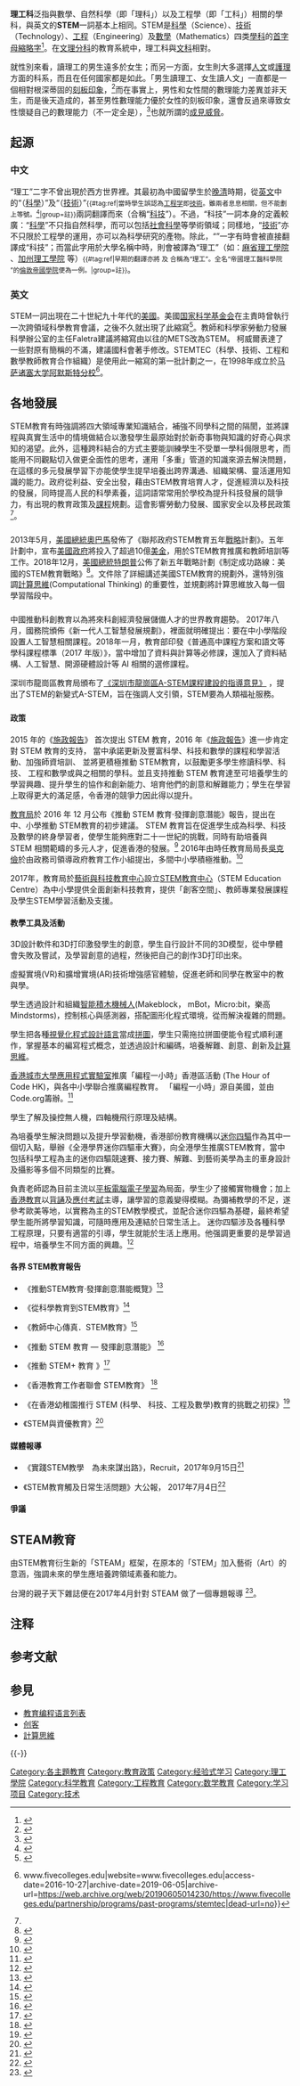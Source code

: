 {{Globalize}}'''理工科'''泛指與數學、自然科學（即「理科」）以及工程學（即「工科」）相關的學科，與英文的'''STEM'''一詞基本上相同。STEM是[[科學|科學]]（Science）、[[技術|技術]]（Technology）、[[工程學|工程]]（Engineering）及[[數學|數學]]（Mathematics）四类[[學科|學科]]的[[首字母縮略字|首字母縮略字]]{{NoteTag|The word "Science" here only refers to [[natural_sciences|natural sciences]].{{dubious|date=2016年8月}}{{citation needed|date=2016年8月}}}}<ref name="fas.org">{{Cite web |url=https://fas.org/sgp/crs/misc/R42642.pdf |title=存档副本 |accessdate=2016-11-21 |archive-date=2018-10-09 |archive-url=https://web.archive.org/web/20181009083308/https://fas.org/sgp/crs/misc/R42642.pdf |dead-url=no }}</ref>。在[[文理分科|文理分科]]的教育系統中，理工科與[[文科|文科]]相對。

就性別來看，讀理工的男生遠多於女生；而另一方面，女生則大多選擇[[人文|人文]]或[[護理|護理]]方面的科系，而且在任何國家都是如此。「男生讀理工、女生讀人文」一直都是一個相對根深蒂固的[[刻板印象|刻板印象]]，<ref>{{Cite web |url=https://www.thenewslens.com/article/89605 |title=高教「性別隔離」現象：跨越「男理工、女人文」的性別界限 |access-date=2020-09-12 |archive-date=2019-12-25 |archive-url=https://web.archive.org/web/20191225134317/https://www.thenewslens.com/article/89605 |dead-url=no }}</ref>而在事實上，男性和女性間的數理能力差異並非天生，而是後天造成的，甚至男性數理能力優於女性的刻板印象，還會反過來導致女性懷疑自己的數理能力（不一定全是），<ref>{{Cite web |url=https://www.storm.mg/lifestyle/1988750 |title=女生數學就是比較差？醫學證實：後天的環境與親友塑造的刻板印象影響最大！ |access-date=2020-09-12 |archive-date=2020-11-29 |archive-url=https://web.archive.org/web/20201129171029/https://www.storm.mg/lifestyle/1988750 |dead-url=no }}</ref>也就所謂的[[成見威脅|成見威脅]]。

== 起源 ==
===中文===
“理工”二字不曾出現於西方世界裡。其最初為中國留學生於[[晚清|晚清]]時期，從[[英文|英文]]中的“{{lang|en|Science}}（[[科學|科學]]）”及“{{lang|en|Technology}}（[[技術|技術]]）”<small>{{#tag:ref|當時學生誤認為[[工程学|工程学]]即[[技術|技術]]。雖兩者息息相關，但不能劃上等號。<ref>{{cite web | url=http://www.intute.ac.uk/sciences/ | title=Intute: Science, Engineering and Technology | accessdate=2015-02-17 | publisher=Intute | archive-url=https://web.archive.org/web/20070217141847/http://www.intute.ac.uk/sciences/ | archive-date=2007-02-17 | dead-url=no }}</ref>|group=註}}</small>兩詞翻譯而來（合稱“[[科技|科技]]”）。不過，“科技”一詞本身的定義較廣：“[[科學|科學]]”不只指自然科學，而可以包括[[社會科學|社會科學]]等學術領域；同樣地，“[[技術|技術]]”亦不只限於工程學的運用，亦可以為科學研究的產物。除此，“{{lang|en|Technology}}”一字有時會被直接翻譯成“科技”；而當此字用於大學名稱中時，則會被譯為“理工”（如：[[麻省理工學院|麻省理工學院]] {{lang|en|Massachusetts Institute of Technology}}、[[加州理工學院|加州理工學院]] {{lang|en|California Institute of Technology}} 等）<small>{{#tag:ref|早期的翻譯亦將 {{lang|en|Science}} 及 {{lang|en|Technology}} 合稱為“理工”。全名“帝國理工醫科學院 {{lang|en|The Imperial College of Science, Technology and Medicine}}”的[[倫敦帝國學院|倫敦帝國學院]]便為一例。|group=註}}</small>。

===英文===
STEM一詞出現在二十世紀九十年代的[[美國|美國]]。美國[[国家科学基金会|国家科学基金会]]在{{le|瑞塔·柯威爾|Rita Colwell}}主責時曾執行一次跨領域科學教育會議，之後不久就出現了此縮寫<ref>{{Cite web|url=http://www.naplesnews.com/opinion/perspectives/guest-commentary-a-stem-in-collier-county-to-reach-their-future-2392f62e-9c19-2198-e053-0100007f6ee5-341858231.html|title=Guest commentary: A "STEM" in Collier County to reach their future|website=www.naplesnews.com|access-date=2016-06-09|archive-date=2016-04-06|archive-url=https://web.archive.org/web/20160406051621/http://www.naplesnews.com/opinion/perspectives/guest-commentary-a-stem-in-collier-county-to-reach-their-future-2392f62e-9c19-2198-e053-0100007f6ee5-341858231.html|dead-url=no}}</ref>。教師和科學家勞動力發展科學辦公室的主任Faletra建議將縮寫由以往的METS改為STEM。 柯威爾表達了一些對原有簡稱的不滿，建議國科會著手修改。STEMTEC（科學、技術、工程和數學教師教育合作組織）是使用此一縮寫的第一批計劃之一，在1998年成立於[[马萨诸塞大学阿默斯特分校|马萨诸塞大学阿默斯特分校]]<ref>{{Cite web|url=https://www.fivecolleges.edu/partnership/programs/past-programs/stemtec|title=STEMTEC {{!}} www.fivecolleges.edu|website=www.fivecolleges.edu|access-date=2016-10-27|archive-date=2019-06-05|archive-url=https://web.archive.org/web/20190605014230/https://www.fivecolleges.edu/partnership/programs/past-programs/stemtec|dead-url=no}}</ref>。

== 各地發展 ==

STEM教育有時強調將四大領域專業知識結合，補強不同學科之間的隔閡，並將課程與真實生活中的情境做結合以激發學生最原始對於新奇事物與知識的好奇心與求知的渴望。此外，這種跨科結合的方式主要能訓練學生不受單一學科侷限思考，而能用不同觀點切入做更全面性的思考，運用「多重」管道的知識來源去解決問題，在這樣的多元發展學習下亦能使學生提早培養出跨界溝通、組織架構、靈活運用知識的能力。政府從利益、安全出發，藉由STEM教育培育人才，促進經濟以及科技的發展，同時提高人民的科學素養，這詞語常常用於學校為提升科技發展的競爭力，有出現的教育政策及[[課程|課程]]規劃。這會影響勞動力發展、國家安全以及移民政策<ref name="fas.org" />。

=== {{US}} ===
2013年5月，[[美國總統|美國總統]][[奧巴馬|奧巴馬]]發佈了《聯邦政府STEM教育五年[[戰略|戰略]]計劃》。五年計劃中，宣布[[美國政府|美國政府]]將投入了超過10億[[美金|美金]]，用於STEM教育推廣和教師培訓等工作。2018年12月，[[美國總統|美國總統]][[唐納·川普|特朗普]]公佈了新五年戰略計劃《制定成功路線：美國的STEM教育戰略》<ref>{{cite web|url=https://www.whitehouse.gov/wp-content/uploads/2018/12/STEM-Education-Strategic-Plan-2018.pdf|title=STEM-Education-Strategic-Plan-2018|access-date=2021-03-02|archive-date=2021-01-16|archive-url=https://web.archive.org/web/20210116172617/https://www.whitehouse.gov/wp-content/uploads/2018/12/STEM-Education-Strategic-Plan-2018.pdf|dead-url=no}}</ref>。文件除了詳細講述美國STEM教育的規劃外，還特別強調[[計算思維|計算思維]](Computational Thinking) 的重要性，並規劃將計算思維放入每一個學習階段中。

=== {{CHN}} ===

中國推動科創教育以為將來科創經濟發展儲備人才的世界教育趨勢。
2017年八月，國務院頒佈《新一代人工智慧發展規劃》，裡面就明確提出：要在中小學階段設置人工智慧相關課程。2018年一月，教育部印發《普通高中課程方案和語文等學科課程標準（2017 年版）》，當中增加了資料與計算等必修課，還加入了資料結構、人工智慧、開源硬體設計等 AI 相關的選修課程。 

深圳市龍崗區教育局頒布了[http://www.lg.gov.cn/bmzz/jyj/xxgk/ghjh/fzgh/201903/P020190311597687050068.pdf 《深圳市龍崗區A-STEM課程建設的指導意見》] {{Wayback|url=http://www.lg.gov.cn/bmzz/jyj/xxgk/ghjh/fzgh/201903/P020190311597687050068.pdf |date=20190712125258 }}，提出了STEM的新變式A-STEM，旨在強調人文引領，STEM要為人類福祉服務。 

=== {{HKG}} ===
====政策====
2015 年的《[[2015年度香港行政長官施政報告|施政報告]]》 首次提出 STEM 教育，2016 年《[[2016年度香港行政長官施政報告|施政報告]]》進一步肯定對 STEM 教育的支持， 當中承諾更新及豐富科學、科技和數學的課程和學習活動、加強師資培訓、 並將更積極推動 STEM教育，以鼓勵更多學生修讀科學、科技、 工程和數學或與之相關的學科。並且支持推動 STEM 教育達至可培養學生的學習興趣、提升學生的協作和創新能力、培育他們的創意和解難能力；學生在學習上取得更大的滿足感，令香港的競爭力因此得以提升。

[[教育局_(香港)|教育局]]於 2016 年 12 月公布《推動 STEM 教育‧發揮創意潛能》報告，提出在中、小學推動 STEM教育的初步建議。
STEM 教育旨在促進學生成為科學、科技及數學的終身學習者，使學生能夠應對二十一世紀的挑戰，同時有助培養與 STEM 相關範疇的多元人才，促進香港的發展。<ref>{{cite web|title=立法會教育事務委員會推動科學、科技、工程和數學(STEM)教育|url=https://www.legco.gov.hk/yr16-17/chinese/panels/ed/papers/ed20161114cb4-79-1-c.pdf|access-date=2019-02-13|archive-date=2019-11-01|archive-url=https://web.archive.org/web/20191101135548/https://www.legco.gov.hk/yr16-17/chinese/panels/ed/papers/ed20161114cb4-79-1-c.pdf|dead-url=no}}</ref>
2016年由時任教育局局長[[吳克儉|吳克儉]]於由政務司領導政府教育工作小組提出，多間中小學積極推動。<ref>{{cite web |url=https://media.openschool.hk/images/temp/stem02_bookB.pdf |title=2017年十八區STEM學校巡禮 |access-date=2018-07-20 |archive-date=2020-11-09 |archive-url=https://web.archive.org/web/20201109015111/https://media.openschool.hk/images/temp/stem02_bookB.pdf |dead-url=yes }}</ref>

2017年，教育局於[[藝術與科技教育中心|藝術與科技教育中心]]設立[[藝術與科技教育中心|STEM教育中心]]（STEM Education Centre）為中小學提供全面創新科技教育，提供「創客空間」、教師專業發展課程及學生STEM學習活動及支援。

====教學工具及活動====
{{seealso|創客|3D打印}}
3D設計軟件和3D打印激發學生的創意，學生自行設計不同的3D模型，從中學體會失敗及嘗試，及學習創意的過程，然後把自己的創作3D打印出來。

{{seealso|虛擬實境|擴增實境}}
虛擬實境(VR)和擴增實境(AR)技術增強感官體驗，促進老師和同學在教室中的教與學。 

{{seealso|乐高Mindstorms}}
學生透過設計和組織[[智能積木|智能積木]][[機械人|機械人]](Makeblock， mBot，Micro:bit，樂高Mindstorms)，控制核心與感測器，搭配圖形化程式環境，從而解決複雜的問題。

{{seealso|Scratch|Blockly}}
學生把各種[[視覺化程式設計語言|視覺化程式設計語言]]當成[[拼圖|拼圖]]，學生只需拖拉拼圖便能令程式順利運作，掌握基本的編寫程式概念，並透過設計和編碼，培養解難、創意、創新及[[計算思維|計算思維]]。

{{seealso|Code.org}}
[[香港城市大學應用程式實驗室|香港城市大學應用程式實驗室]]推廣「編程一小時」香港區活動 (The Hour of Code HK)，與各中小學聯合推廣編程教育。
「編程一小時」源自美國，並由Code.org籌辦。<ref>{{cite web|url=https://www.ogcio.gov.hk/tc/our_work/business/industry_support/ict_manpower/student_it_corner/motion_corner/2015/hour_of_code/|title=編程一小時|access-date=2019-04-06|archive-date=2019-06-12|archive-url=https://web.archive.org/web/20190612122258/https://www.ogcio.gov.hk/tc/our_work/business/industry_support/ict_manpower/student_it_corner/motion_corner/2015/hour_of_code/|dead-url=no}}</ref>

{{seealso|無人機|航拍}}
學生了解及操控無人機，四軸機飛行原理及結構。

{{seealso|迷你四驅}}
為培養學生解決問題以及提升學習動機，香港部份教育機構以[[迷你四驅#STEM教育|迷你四驅]]作為其中一個切入點，舉辦《全港學界迷你四驅車大賽》，向全港學生推廣STEM教育，當中包括科學工程為主的迷你四驅競速賽、接力賽、解難、到藝術美學為主的車身設計及攝影等多個不同類型的比賽。

負責老師認為目前主流以[[平板電腦|平板電腦]][[電子學習|電子學習]]為局面，學生少了接觸實物機會；加上[[香港教育|香港教育]]以[[背誦|背誦]]及[[應試教育|應付考試]]主導，讓學習的意義變得模糊。為彌補教學的不足，遂參考歐美等地，以實務為主的STEM教學模式，並配合迷你四驅為基礎，最終希望學生能所將學習知識，可隨時應用及連結於日常生活上。
迷你四驅涉及各種科學工程原理，只要有適當的引導，學生就能於生活上應用。他强調更重要的是學習過程中，培養學生不同方面的興趣。<ref>{{cite web|url=https://www.pcmarket.com.hk/2015/08/04/stem教育模式%E3%80%80加強學以應用概念/|title=STEM教育模式　加強學以應用概念|access-date=2022-01-16|archive-date=2019-03-07|archive-url=https://web.archive.org/web/20190307000630/https://www.pcmarket.com.hk/2015/08/04/stem%e6%95%99%e8%82%b2%e6%a8%a1%e5%bc%8f%e3%80%80%e5%8a%a0%e5%bc%b7%e5%ad%b8%e4%bb%a5%e6%87%89%e7%94%a8%e6%a6%82%e5%bf%b5/|dead-url=no}}</ref>

====各界 STEM教育報告====
*《推動STEM教育‧發揮創意潛能概覽》<ref>{{cite web|url=https://www.edb.gov.hk/attachment/tc/curriculum-development/renewal/STEM/STEM%20Overview_c.pdf|title=《推動STEM教育‧發揮創意潛能概覽》|access-date=2019-03-04|archive-date=2020-09-28|archive-url=https://web.archive.org/web/20200928222938/https://www.edb.gov.hk/attachment/tc/curriculum-development/renewal/STEM/STEM%20Overview_c.pdf|dead-url=no}}</ref>

*《從科學教育到STEM教育》<ref>{{cite web|url=https://www.edb.gov.hk/attachment/tc/curriculum-development/cross-kla-studies/gs-primary/teacher-edu-program/Part_2-r2.pdf|title=《從科學教育到STEM教育》|access-date=2019-03-04|archive-date=2020-09-28|archive-url=https://web.archive.org/web/20200928223210/https://www.edb.gov.hk/attachment/tc/curriculum-development/cross-kla-studies/gs-primary/teacher-edu-program/Part_2-r2.pdf|dead-url=no}}</ref>

*《教師中心傳真．STEM教育》<ref>{{cite web|url=https://www.edb.org.hk/hktc/download/bull/bull92/92.pdf|title=《教師中心傳真．STEM教育》|access-date=2019-03-04|archive-date=2018-10-08|archive-url=https://web.archive.org/web/20181008222205/https://www.edb.org.hk/hktc/download/bull/bull92/92.pdf|dead-url=no}}</ref>

*《推動 STEM 教育 — 發揮創意潛能》 <ref>{{cite web|url=https://www.edb.gov.hk/attachment/tc/curriculum-development/kla/science-edu/STEM_Education_Report_Executive_Summary_Chi.pdf|title=《推動 STEM 教育 — 發揮創意潛能》|access-date=2019-03-04|archive-date=2019-10-19|archive-url=https://web.archive.org/web/20191019161857/https://www.edb.gov.hk/attachment/tc/curriculum-development/kla/science-edu/STEM_Education_Report_Executive_Summary_Chi.pdf|dead-url=no}}</ref>

*《推動 STEM+ 教育 》<ref>{{cite web|url=http://www.hkpri.org.hk/storage/app/media/Research_Report/20170925_stem_web.pdf|title=《推動 STEM+ 教育 》|access-date=2019-03-04|archive-url=https://web.archive.org/web/20190306042911/http://www.hkpri.org.hk/storage/app/media/Research_Report/20170925_stem_web.pdf|archive-date=2019-03-06|dead-url=yes}}</ref>

*《香港教育工作者聯會 STEM教育》 <ref>{{cite web |url=https://www.hkfew.org.hk/UPFILE/ArticleFile/201811313151733.pdf |title=《香港教育工作者聯會 STEM教育》 |access-date=2019-03-05 |archive-date=2019-03-06 |archive-url=https://web.archive.org/web/20190306042949/https://www.hkfew.org.hk/UPFILE/ArticleFile/201811313151733.pdf |dead-url=no }}</ref>

*《在香港幼稚園推行 STEM (科學、 科技、工程及數學)教育的挑戰之初探》<ref>{{cite web |url=https://www.edb.org.hk/HKTC/download/journal/j17/C03.pdf |title=《在香港幼稚園推行 STEM (科學、 科技、工程及數學)教育的挑戰之初探》 |access-date=2019-03-05 |archive-date=2019-03-06 |archive-url=https://web.archive.org/web/20190306043137/https://www.edb.org.hk/HKTC/download/journal/j17/C03.pdf |dead-url=no }}</ref>

*《STEM與資優教育》<ref>{{cite web |url=https://www.hkage.org.hk/files/publications/magazine/HKAGE_Gifted_Gateway_Issue_5_2017_01.pdf |title=《STEM與資優教育》 |access-date=2019-03-05 |archive-date=2019-03-06 |archive-url=https://web.archive.org/web/20190306043939/https://www.hkage.org.hk/files/publications/magazine/HKAGE_Gifted_Gateway_Issue_5_2017_01.pdf |dead-url=no }}</ref>

====媒體報導====
*《實踐STEM教學　為未來謀出路》，Recruit，2017年9月15日<ref>{{cite web|url=https://www.recruit.com.hk/Resources/ArticleDetail.aspx?articleId=35671&sectionId=EDTC|title=《實踐STEM教學　為未來謀出路》，Recruit，2017年9月15日|access-date=2019年3月6日|archive-date=2020年12月2日|archive-url=https://web.archive.org/web/20201202223527/https://www.recruit.com.hk/Resources/ArticleDetail.aspx?articleId=35671&sectionId=EDTC|dead-url=no}}</ref>

*《STEM教育觸及日常生活問題》大公報， 2017年7月4日<ref>{{cite web |url=http://www.takungpao.com.hk/paper/2017/0704/94677.html |title=《STEM教育觸及日常生活問題》大公報， 2017年7月04日 |access-date=2019年3月6日 |archive-date=2021年1月16日 |archive-url=https://web.archive.org/web/20210116183944/http://www.takungpao.com.hk/paper/2017/0704/94677.html |dead-url=no }}</ref>

====爭議====
{{main|三三四高中教育改革#STEM教育}}

== STEAM教育 ==
由STEM教育衍生新的「STEAM」框架，在原本的「STEM」加入藝術（Art）的意涵，強調未來的學生應培養跨領域素養和能力。

台灣的親子天下雜誌便在2017年4月針對 STEAM 做了一個專題報導 <ref>{{Cite web|url=http://topic.parenting.com.tw/issue/2017/steamtoys100/knowsteam.html|title=秒懂STEAM新素養5大精神|accessdate=2017-07-10|work=topic.parenting.com.tw|archive-date=2020-08-05|archive-url=https://web.archive.org/web/20200805170838/https://topic.parenting.com.tw/issue/2017/steamtoys100/knowsteam.html|dead-url=no}}</ref>。

== 注释 ==
{{NoteFoot}}

== 参考文献 ==
{{Reflist|30em}}

== 参見 ==
*[[教育编程语言列表|教育编程语言列表]]
*[[创客|创客]]
*[[計算思維|計算思維]]

{{-}}
{{Technology}}

[[Category:各主題教育|Category:各主題教育]]
[[Category:教育政策|Category:教育政策]]
[[Category:经验式学习|Category:经验式学习]]
[[Category:理工學院|Category:理工學院]]
[[Category:科学教育|Category:科学教育]]
[[Category:工程教育|Category:工程教育]]
[[Category:数学教育|Category:数学教育]]
[[Category:学习项目|Category:学习项目]]
[[Category:技术|Category:技术]]